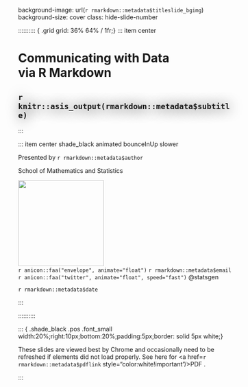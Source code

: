 
background-image: url(`r rmarkdown::metadata$titleslide_bgimg`)
background-size: cover
class: hide-slide-number


:::::::::: { .grid grid: 36% 64% / 1fr;} 
::: item center

# <span style="text-shadow: 2px 2px 30px white;">Communicating with Data <br> via R Markdown</span>


## <span style="color:`r rmarkdown::metadata$color_theme`;text-shadow: 2px 2px 30px black;">`r knitr::asis_output(rmarkdown::metadata$subtitle)`</span>

:::

::: item center shade_black animated bounceInUp slower

Presented by `r rmarkdown::metadata$author`

School of Mathematics and Statistics

<img src="assets/USydLogo-white.svg" style="width:200px"><br>
`r anicon::faa("envelope", animate="float")`  `r rmarkdown::metadata$email`
`r anicon::faa("twitter", animate="float", speed="fast")`  @statsgen

`r rmarkdown::metadata$date`


:::

:::::::::: 


::: { .shade_black .pos .font_small width:20%;right:10px;bottom:20%;padding:5px;border: solid 5px white;}

<i class="fas fa-exclamation-circle"></i> These slides are viewed best by Chrome and occasionally need to be refreshed if elements did not load properly. See here for <a href=`r rmarkdown::metadata$pdflink` style="color:white!important"/>PDF <i class="fas fa-file-pdf"></i></a>. 

:::


